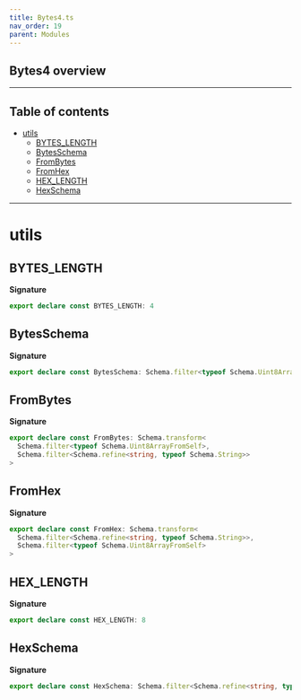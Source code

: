 ```yaml
---
title: Bytes4.ts
nav_order: 19
parent: Modules
---
```


## Bytes4 overview

---

<h2 className="text-delta">Table of contents</h2>

- [utils](#utils)
  - [BYTES_LENGTH](#bytes_length)
  - [BytesSchema](#bytesschema)
  - [FromBytes](#frombytes)
  - [FromHex](#fromhex)
  - [HEX_LENGTH](#hex_length)
  - [HexSchema](#hexschema)

---

# utils

## BYTES_LENGTH

**Signature**

```ts
export declare const BYTES_LENGTH: 4
```

## BytesSchema

**Signature**

```ts
export declare const BytesSchema: Schema.filter<typeof Schema.Uint8ArrayFromSelf>
```

## FromBytes

**Signature**

```ts
export declare const FromBytes: Schema.transform<
  Schema.filter<typeof Schema.Uint8ArrayFromSelf>,
  Schema.filter<Schema.refine<string, typeof Schema.String>>
>
```

## FromHex

**Signature**

```ts
export declare const FromHex: Schema.transform<
  Schema.filter<Schema.refine<string, typeof Schema.String>>,
  Schema.filter<typeof Schema.Uint8ArrayFromSelf>
>
```

## HEX_LENGTH

**Signature**

```ts
export declare const HEX_LENGTH: 8
```

## HexSchema

**Signature**

```ts
export declare const HexSchema: Schema.filter<Schema.refine<string, typeof Schema.String>>
```
